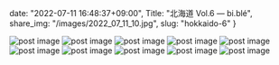 date: "2022-07-11 16:48:37+09:00",
Title: "北海道 Vol.6 ―  bi.blé",
share_img: "/images/2022_07_11_10.jpg",
slug: "hokkaido-6"
}

<img src="/images/2022_07_11_9.jpg" alt="post image" />
<img src="/images/2022_07_11_10.jpg" alt="post image" />
<img src="/images/2022_07_11_11.jpg" alt="post image" />
<img src="/images/2022_07_11_12.jpg" alt="post image" />
<img src="/images/2022_07_11_13.jpg" alt="post image" />
<img src="/images/2022_07_11_14.jpg" alt="post image" />
<img src="/images/2022_07_11_15.jpg" alt="post image" />
<img src="/images/2022_07_11_16.jpg" alt="post image" />
<img src="/images/2022_07_11_17.jpg" alt="post image" />
<img src="/images/2022_07_11_18.jpg" alt="post image" />